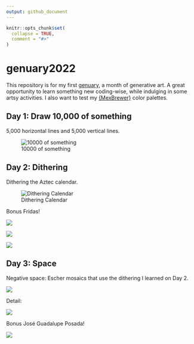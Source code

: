 ```yaml
---
output: github_document
---
```


<!-- README.md is generated from README.Rmd. Please edit that file -->

```r
knitr::opts_chunk$set(
  collapse = TRUE,
  comment = "#>"
)
```

# genuary2022

<!-- badges: start -->
<!-- badges: end -->

This repository is for my first [genuary](), a month of generative art. A great opportunity to learn something new coding-wise, while indulging in some artsy activities. I also want to test my [{MexBrewer}](https://paezha.github.io/MexBrewer/) color palettes.

## Day 1: Draw 10,000 of something

5,000 horizontal lines and 5,000 vertical lines.

![10000 of something](01-10000-of-something/README_files/figure-gfm/10000-of-something-alacena-1.png)

## Day 2: Dithering

Dithering the Aztec calendar.

![Dithering Calendar](02-dithering/README_files/figure-gfm/dithering-concha-1.png)

Bonus Fridas!

![](02-dithering/README_files/figure-gfm/dithering-frida-aurora-1.png)

![](02-dithering/README_files/figure-gfm/dithering-frida-concha-1.png)

![](02-dithering/README_files/figure-gfm/dithering-frida-frida-1.png)

## Day 3: Space

Negative space: Escher mosaics that use the dithering I learned on Day 2.

![](03-space/README_files/figure-gfm/space-escher-revolucion-1.png)

Detail:

![](03-space/README_files/figure-gfm/space-escher-revolucion-detail-1.png)

Bonus José Guadalupe Posada!

![](03-space/README_files/figure-gfm/space-posada-tierra-1.png)

